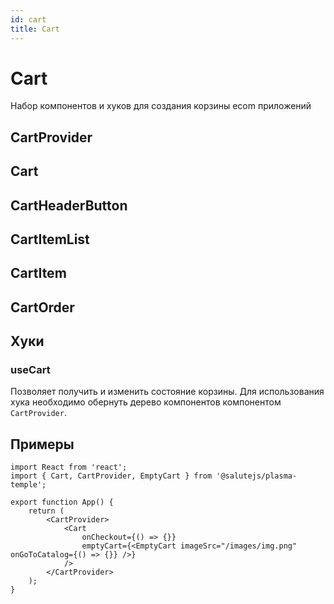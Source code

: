 ```yaml
---
id: cart
title: Cart
---
```



# Cart
Набор компонентов и хуков для создания корзины ecom приложений

## CartProvider
<Description name="CartProvider" />
<PropsTable name="CartProvider" />

## Cart
<Description name="Cart" />
<PropsTable name="Cart" />

## CartHeaderButton
<Description name="CartHeaderButton" />
<PropsTable name="CartHeaderButton" />

## CartItemList
<Description name="CartItemList" />
<PropsTable name="CartItemList" />

## CartItem
<Description name="CartItem" />
<PropsTable name="CartItem" />


## CartOrder
<Description name="CartOrder" />
<PropsTable name="CartOrder" />

## Хуки

### useCart
Позволяет получить и изменить состояние корзины. Для использования хука необходимо обернуть дерево компонентов компонентом `CartProvider`.

## Примеры

```tsx
import React from 'react';
import { Cart, CartProvider, EmptyCart } from '@salutejs/plasma-temple';

export function App() {
    return (
        <CartProvider>
            <Cart
                onCheckout={() => {}}
                emptyCart={<EmptyCart imageSrc="/images/img.png" onGoToCatalog={() => {}} />}
            />
        </CartProvider>
    );
}
```
